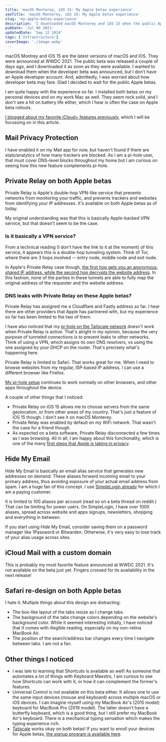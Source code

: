 ```yaml
---
title: 'macOS Monterey, iOS 15: My Apple betas experience'
seoTitle: 'macOS Monterey, iOS 15: My Apple betas experience'
slug: 'my-apple-betas-experience'
description: 'I downloaded macOS Monterey and iOS 15 when the public Apple betas were announced two days ago. Read on to see how my experience has been.'
pubDate: 'Jul 06 2021'
updatedDate: 'Sep 12 2024'
tags: ['Infrastructure']
coverImage: './image.webp'
---
```



macOS Montrey and iOS 15 are the latest versions of macOS and iOS. They were announced at WWDC 2021. The public beta was released a couple of days ago, and I downloaded it as soon as they were available. I wanted to download them when the developer beta was announced, but I don't have an Apple developer account. And, admittedly, I was worried about how developer beta may fare. Glad I decided to wait for the public Apple betas.

I am quite happy with the experience so far. I installed both betas on my personal devices and on my work Mac as well. They seem rock solid, and I don't see a hit on battery life either, which I hear is often the case on Apple beta rollouts.

[I blogged about my favorite iCloud+ features previously](https://www.arun.blog/post/my-favorite-wwdc21-announcements/), which I will be focussing on in this article.

## Mail Privacy Protection

I have enabled it on my Mail app for now, but haven't found if there are stats/analytics of how many trackers are blocked. As I am a pi-hole user, that must cover DNS-level blocks throughout my home but I am curious on seeing how this new feature complements pi-hole.

<R2Image
	imageKey='blog/assets/my-apple-betas-experience-708af2b4-482d-4e45-9289-fcfefb358cfd.png'
	alt='A screenshot from iOS 15 that shows the new Mail Privacy Protection feature. It blocks trackers on your mailboxes.'
/>

## Private Relay on both Apple betas

Private Relay is Apple's double-hop VPN-like service that prevents networks from monitoring your traffic, and prevents trackers and websites from identifying your IP addresses. It's available on both Apple betas as of today.

My original understanding was that this is basically Apple-backed VPN service, but that doesn't seem to be the case.

### Is it basically a VPN service?

From a technical reading (I don't have the link to it at the moment) of this service, it appears this is a double-hop tunneling system. Think of Tor, where there are 3 hops involved -- entry node, middle node and exit node.

In Apple's Private Relay case though, [the first hop gets you an anonymous, shared IP address, while the second hop decrypts the website address](https://www.cnet.com/news/no-apples-private-relay-is-not-a-vpn/?utm_source=reddit.com). In this fashion, none of the parties in these tunnels are able to fully map the original address of the requester and the website address.

### DNS leaks with Private Relay on these Apple betas?

Private Relay has assigned me a Cloudflare and Fastly address so far. I hear there are other providers that Apple has partnered with, but my experience so far has been limited to the two of them.

I have also noticed that my [pi-hole on the Tailscale network](https://www.arun.blog/post/pi-hole-on-tailscale/) doesn't work when Private Relay is active. That's alright in my opinion, because the very purpose of tunneled connections is to prevent leaks to other networks. Think of using a VPN, which assigns its own DNS resolvers, vs using the one assigned by your DHCP on the router. That's precisely what's happening here.

<R2Image
	imageKey='blog/assets/my-apple-betas-experience-8894757f-f598-452a-b5cb-87ee1afd53c4.png'
	alt="A screenshot from iOS 15 that shows the Private Relay functionality's settings."
/>

Private Relay is limited to Safari. That works great for me. When I need to browse websites from my regular, ISP-based IP address, I can use a different browser like Firefox.

[My pi-hole setup](https://www.arun.blog/post/my-dns-setup/) continues to work normally on other browsers, and other apps throughout the device.

A couple of other things that I noticed:

- Private Relay on iOS 15 allows me to choose servers from the same geolocation, or from other areas of my country. That's just a feature of iOS 15 though. I don't see it on macOS Monterey.
- Private Relay was enabled by default on my WiFi network. That wasn't the case for a friend though.
- As expected on a beta software, Private Relay disconnected a few times as I was browsing.
  All in all, I am happy about this functionality, which is one of the many [first steps that Apple is taking in privacy](https://www.arun.blog/post/kudos-to-apple-for-privacy-focussed-features/).

## Hide My Email

Hide My Email is basically an email alias service that generates new addresses on demand. These aliases forward incoming email to your primary address, thus avoiding exposure of your actual email address from spam. I am a huge fan of this concept. I use [SimpleLogin already](https://www.arun.blog/post/of-emails-and-aliases/) for which I am a paying customer.

It is limited to 100 aliases per account (read so on a beta thread on reddit.) That can be limiting for power users. On SimpleLogin, I have over 1000 aliases, spread across website and apps signups, newsletters, shopping and everything in between.

<R2Image
	imageKey='blog/assets/my-apple-betas-experience-2866bd0b-b450-48ba-8002-26ad964fe7f3.png'
	alt="A screenshot showing the new Hide My Email functionality on Apple's iOS 15."
/>

If you start using Hide My Email, consider saving them on a password manager like 1Password or Bitwarden. Otherwise, it's very easy to lose track of your alias usage across sites.

## iCloud Mail with a custom domain

This is probably my most favorite feature announced at WWDC 2021. It's not available on the beta just yet. Fingers crossed for its availability in the next release!

## Safari re-design on both Apple betas

I hate it. Multiple things about this design are distracting:

- The box-like layout of the tabs resize as I change tabs.
- The background of the tabs change colors depending on the website's background color. While it seemed interesting initially, I have noticed that it comes with illegible reading, especially on my non-retina MacBook Air.
- The position of the search/address bar changes every time I navigate between tabs.
  I am not a fan.

## Other things I noticed

- I was late to learning that Shortcuts is available as well! As someone that automates a lot of things with Keyboard Maestro, I am curious to see how Shortcuts can work with it, or how it can complement the former's features.
- Universal Control is not available on this beta either. It allows one to use the same input devices (mouse and keyboard) across multiple macOS or iOS devices. I can imagine myself using my MacBook Air's (2015 model) keyboard for MacBook Pro (2019 model). The latter doesn't have a butterfly keyboard, which is a good thing, but I still prefer my MacBook Air's keyboard. There is a mechanical typing sensation which makes the typing experience rich.
- [Tailscale](https://blogarunsathiya.wordpress.com/tag/tailscale/) works okay on both betas!
  If you want to enroll your devices for Apple betas, [the signup program is available here](https://beta.apple.com/sp/betaprogram/).
